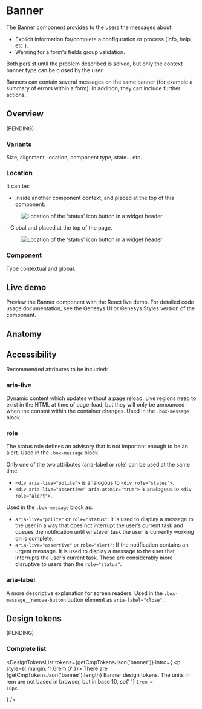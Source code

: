 


<Meta of={Stories} />

# Banner
The Banner component provides to the users the messages about:
 - Explicit information for/complete a configuration or process (info, help, etc.).
 - Warning for a form's fields group validation.

Both persist until the problem described is solved, but only the context banner type can be closed by the user.

Banners can contain several messages on the same banner (for example a summary of errors within a form). In addition, they can include further actions.

## Overview

(PENDING) 

### Variants
Size, alignment, location, component type, state... etc.


### Location
It can be: 
 - Inside another component context, and placed at the top of this component.

<Figure>
  <img
    alt="Location of the 'status' icon button in a widget header"
    src="img/location-banner-075x.jpg"
  />
</Figure>
 - Global and placed at the top of the page.
 <Figure>
  <img
    alt="Location of the 'status' icon button in a widget header"
    src="img/Location-Globalbanner075x.jpg"
  />
</Figure>

### Component
Type contextual and global.

## Live demo

Preview the Banner component with the React live demo. For detailed code usage
documentation, see the Genesys UI or Genesys Styles version of the component.

<Canvas of={Stories.Example} />
<Controls of={Stories.Example} />

<section className="mrow">
  <div className="mcol-12 mcol-sm-6">
    <CardReact url="https://devoinc.github.io/genesys-ui/?path=/docs/components-feedback-banner--docs" />
  </div>
  <div className="mcol-12 mcol-sm-6">
    <CardHtml url="https://gitlab.devotools.com/engineering/quvis/genesys-styles" />
  </div>
</section>

## Anatomy
<Figure caption="The internal structure and specs of the Banner component.">
  <Figma
    aspectRatio="4x3"
    url="https://www.figma.com/file/4f9wa0fKYIwMue6yo6nrJL/Genesys-Design-System---Web-Previews?type=design&node-id=15400%3A72165&mode=design&t=Dw2xOfqO2VoLFeWs-1"
  />
</Figure>


## Accessibility

Recommended attributes to be included:

### aria-live

Dynamic content which updates without a page reload.
Live regions need to exist in the HTML at time of page-load, but they will only
be announced when the content within the container changes.
Used in the `.box-message` block.

### role

The status role defines an advisory that is not important enough to be an alert.
Used in the `.box-message` block.

Only one of the two attributes (aria-label or role) can be used at the same time:

- `<div aria-live="polite">` is analogous to `<div role="status">`.
- `<div aria-live="assertive" aria-atomic="true">` is analogous to `<div role="alert">`.

Used in the `.box-message` block as:

- `aria-live="polite"` or `role="status"`: It is used to display a message to
  the user in a way that does not interrupt the user’s current task and queues the
  notification until whatever task the user is currently working on is complete.
- `aria-live="assertive"` or `role="alert"`: If the notification contains an
  urgent message. It is used to display a message to the user that interrupts the
  user’s current task. These are considerably more disruptive to users than the
  `role="status"`.

### aria-label

A more descriptive explanation for screen readers.
Used in the `.box-message__remove-button` button element as `aria-label="close"`.

## Design tokens

(PENDING)

### Complete list

<DesignTokensList
  tokens={getCmpTokensJson('banner')}
  intro={
    <p style={{ margin: '1.6rem 0' }}>
      There are {getCmpTokensJson('banner').length} Banner design
      tokens. The units in rem are not based in browser, but in base 10, so{' '}
      <code>1rem = 10px</code>.
    </p>
  }
/>
